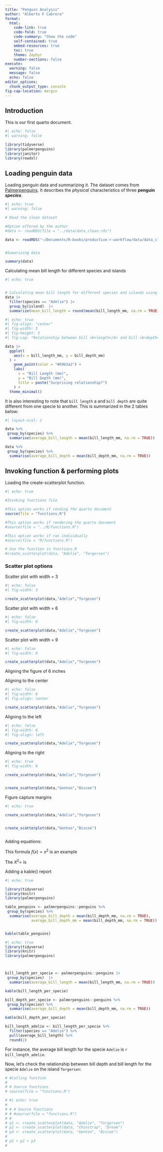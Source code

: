```yaml
---
title: "Penguin Analysis"
author: "Alberto F Cabrera"
format:
  html:
    code-link: true
    code-fold: true
    code-summary: "Show the code"
    self-contained: true
    embed-resources: true
    toc: true
    theme: Zephyr
    number-sections: false
execute: 
  warning: false
  message: false
  echo: false
editor_options: 
  chunk_output_type: console
fig-cap-location: margin
---
```


## Introduction

This is our first quarto document.

```r
#| echo: false
#| warning: false

library(tidyverse)
library(palmerpenguins)
library(janitor)
library(readxl)
```

## Loading penguin data

Loading penguin data and summarizing it. The dataset comes from [Palmerpenguins](https://allisonhorst.github.io/palmerpenguins/). It describes the *physical* characteristics of three **penguin** ***species***.

```r
#| echo: true
#| warning: false

# Read the clean dataset

#Option offered by the author
#data <- readRDS(file = "../data/data_clean.rds")

data <- readRDS("~/Documents/R-books/productive-r-workflow/data/data_clean.rds")


#Sumarizing data

summary(data)

```

Calculating mean bill length for different species and islands

```r
#| echo: true


# Calculating mean bill length for different species and islands using dplyr
data |> 
  filter(species == "Adelie") |> 
  group_by(island)  |> 
  summarize(mean_bill_length = round(mean(bill_length_mm, na.rm = TRUE), 2))

```

```r
#| echo: true
#| fig-align: "center"
#| fig-width: 5
#| fig-height: 5
#| fig-cap: "Relationship between bill <b>length</b> and bill <b>depth</b>. <b>All</b> data points included."

data |> 
  ggplot(
    aes(x = bill_length_mm, y = bill_depth_mm)
  ) +
    geom_point(color = "#69b3a2") +
    labs(
      x = "Bill Length (mm)",
      y = "Bill Depth (mm)",
      title = paste("Surprising relationship?")
    ) + 
  theme_minimal()

```

It is also interesting to note that `bill length` a and `bill depth` are quite different from one specie to another. This is summarized in the 2 tables below:

```r
#| layout-ncol: 2

data %>%
 group_by(species) %>% 
  summarise(average_bill_length = mean(bill_length_mm, na.rm = TRUE))

data %>%
 group_by(species) %>% 
  summarise(average_bill_depth = mean(bill_depth_mm, na.rm = TRUE))

```

## Invoking function & performing plots

Loading the create-scatterplot function.

```r
#| echo: true

#Invoking functions file

#This option works if rending the quarto document
source(file = "functions.R")

#This option works if rendering the quarto document
#source(file = "../R/functions.R")

#This option works if ran individually
#source(file = "R/functions.R")

# Use the function in functions.R
#create_scatterplot(data, "Adelie", "Torgersen")

```

### Scatter plot options

Scatter plot with width = 3

```r
#| echo: false
#| fig-width: 3

create_scatterplot(data,"Adelie","Torgesen")


```

Scatter plot with width = 6

```r
#| echo: false
#| fig-width: 6

create_scatterplot(data,"Adelie","Torgesen")


```

Scatter plot with width = 9

```r
#| echo: false
#| fig-width: 9

create_scatterplot(data,"Adelie","Torgesen")
```

Aligning the figure of 6 inches

Aligning to the center

```r
#| echo: false
#| fig-width: 6
#| fig-align: center

create_scatterplot(data,"Adelie","Torgesen")

```

Aligning to the left

```r
#| echo: false
#| fig-width: 6
#| fig-align: left

create_scatterplot(data,"Adelie","Torgesen")

```

Aligning to the right

```r
#| echo: true
#| fig-width: 6

create_scatterplot(data,"Adelie","Torgesen")


create_scatterplot(data,"Gentoo","Biscoe")

```

Figure capture margins

```r
#| echo: true

create_scatterplot(data,"Adelie","Torgesen")


create_scatterplot(data,"Gentoo","Biscoe")



```

Adding equations:

This formula $f(x) = x^2$ is an example

The $X^2 =$ is

Adding a kable() report

```r
#| echo: true

library(tidyverse)
library(knitr)
library(palmerpenguins)

table_penguins <- palmerpenguins::penguins %>%
 group_by(species) %>% 
  summarise(average_bill_depth = mean(bill_depth_mm, na.rm = TRUE),
            average_bill_depth_mm = mean(bill_depth_mm, na.rm = TRUE))


kable(table_penguins)


```

```r
#| echo: true
library(tidyverse)
library(knitr)
library(palmerpenguins)



bill_length_per_specie <- palmerpenguins::penguins |> 
 group_by(species)  |>  
  summarise(average_bill_length = mean(bill_length_mm, na.rm = TRUE))

kable(bill_length_per_specie)

bill_depth_per_specie <- palmerpenguins::penguins %>%
 group_by(species) %>% 
  summarise(average_bill_depth = mean(bill_depth_mm, na.rm = TRUE))

kable(bill_depth_per_specie)

bill_length_adelie <- bill_length_per_specie %>%
  filter(species == "Adelie") %>%
  pull(average_bill_length) %>%
  round(2)


```

For instance, the average bill length for the specie `Adelie` is `r bill_length_adelie`.

Now, let’s check the relationship between bill depth and bill length for the specie `Adelie` on the island `Torgersen`:

```r
# #Calling function
# 
# # Source functions
# source(file = "functions.R")

```

```r
# #| echo: true
# 
# # # Source functions
# # #source(file = "functions.R")
# # 
# p1 <- create_scatterplot(data, "Adelie", "Torgersen")
# p2 <- create_scatterplot(data, "Chinstrap", "Dream")
# p3 <- create_scatterplot(data, "Gentoo", "Biscoe")
# 
# p1 + p2 + p3
# 

```
